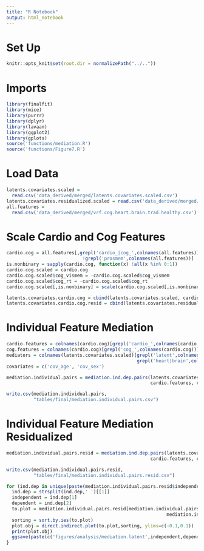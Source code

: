 ```yaml
---
title: "R Notebook"
output: html_notebook
---
```


# Set Up
```r
knitr::opts_knit$set(root.dir = normalizePath("../.."))
```

# Imports
```r
library(finalfit)
library(mice)
library(purrr)
library(dplyr)
library(lavaan)
library(ggplot2)
library(gplots)
source('functions/mediation.R')
source('functions/Figure7.R')
```

# Load Data
```r
latents.covariates.scaled = 
  read.csv('data_derived/merged/latents.covariates.scaled.csv')
latents.covariates.residualized.scaled = read.csv('data_derived/merged/latents.covariates.residualized.scaled.csv')
all.features = 
  read.csv('data_derived/merged/vrf.cog.heart.brain.trad.healthy.csv')
```

# Scale Cardio and Cog Features
```r
cardio.cog = all.features[,grepl('cardio_|cog_',colnames(all.features)) & 
                            !grepl('prosmem',colnames(all.features))]
is.nonbinary = sapply(cardio.cog, function(x) !all(x %in% 0:1))
cardio.cog.scaled = cardio.cog
cardio.cog.scaled$cog_vismem = -cardio.cog.scaled$cog_vismem
cardio.cog.scaled$cog_rt = -cardio.cog.scaled$cog_rt
cardio.cog.scaled[,is.nonbinary] = scale(cardio.cog.scaled[,is.nonbinary])
```

```r
latents.covariates.cardio.cog = cbind(latents.covariates.scaled, cardio.cog.scaled)
latents.covariates.cardio.cog.resid = cbind(latents.covariates.residualized.scaled, cardio.cog.scaled)
```

# Individual Feature Mediation 

```r
cardio.features = colnames(cardio.cog)[grepl('cardio_',colnames(cardio.cog))]
cog.features = colnames(cardio.cog)[grepl('cog_',colnames(cardio.cog))]
mediators = colnames(latents.covariates.scaled)[grepl('latent',colnames(latents.covariates.scaled)) &
                                                grepl('heart|brain',colnames(latents.covariates.scaled))]
covariates = c('cov_age', 'cov_sex')
```

```r
mediation.individual.pairs = mediation.ind.dep.pairs(latents.covariates.cardio.cog, 
                                                     cardio.features, cog.features, mediators, covariates)
```

```r
write.csv(mediation.individual.pairs,
          "tables/final/mediation.individual.pairs.csv")
```

# Individual Feature Mediation Residualized

```r
mediation.individual.pairs.resid = mediation.ind.dep.pairs(latents.covariates.cardio.cog.resid, 
                                                     cardio.features, cog.features, mediators, covariates)
```

```r
write.csv(mediation.individual.pairs.resid,
          "tables/final/mediation.individual.pairs.resid.csv")
```


```r
for (ind.dep in unique(paste(mediation.individual.pairs.resid$independent, mediation.individual.pairs.resid$dependent))) {
  ind.dep = strsplit(ind.dep,' ')[[1]]
  independent = ind.dep[1]
  dependent = ind.dep[2]
  to.plot = mediation.individual.pairs.resid[mediation.individual.pairs.resid$independent==independent &
                                                           mediation.individual.pairs.resid$dependent==dependent,]
  sorting = sort.by.ies(to.plot)
  plot.obj = direct.indirect.plot(to.plot,sorting, ylims=c(-0.1,0.1))
  print(plot.obj)
  ggsave(paste(c('figures/analysis/mediation.latent',independent,dependent,'png'),collapse='.'))
}
```






